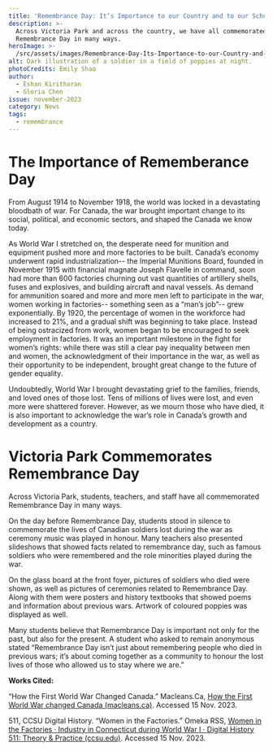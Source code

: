 ```yaml
---
title: 'Remembrance Day: It’s Importance to our Country and to our School'
description: >-
  Across Victoria Park and across the country, we have all commemorated
  Remembrance Day in many ways.
heroImage: >-
  /src/assets/images/Remembrance-Day-Its-Importance-to-our-Country-and-to-our-School/heroImage.png
alt: Dark illustration of a soldier in a field of poppies at night.
photoCredits: Emily Shao
author:
  - Eshan Kiritharan
  - Gloria Chen
issue: november-2023
category: News
tags:
  - remembrance
---
```


# The Importance of Rememberance Day

From August 1914 to November 1918, the world was locked in a devastating bloodbath of war. For Canada, the war brought important change to its social, political, and economic sectors, and shaped the Canada we know today.

&#x9;As World War I stretched on, the desperate need for munition and equipment pushed more and more factories to be built. Canada’s economy underwent rapid industrialization-- the Imperial Munitions Board, founded in November 1915 with financial magnate Joseph Flavelle in command, soon had more than 600 factories churning out vast quantities of artillery shells, fuses and explosives, and building aircraft and naval vessels. As demand for ammunition soared and more and more men left to participate in the war, women working in factories-- something seen as a “man’s job”-- grew exponentially. By 1920, the percentage of women in the workforce had increased to 21%, and a gradual shift was beginning to take place. Instead of being ostracized from work, women began to be encouraged to seek employment in factories. It was an important milestone in the fight for women’s rights: while there was still a clear pay inequality between men and women, the acknowledgment of their importance in the war, as well as their opportunity to be independent, brought great change to the future of gender equality.

&#x9;Undoubtedly, World War I brought devastating grief to the families, friends, and loved ones of those lost. Tens of millions of lives were lost, and even more were shattered forever. However, as we mourn those who have died, it is also important to acknowledge the war’s role in Canada’s growth and development as a country.

# Victoria Park Commemorates Remembrance Day

Across Victoria Park, students, teachers, and staff have all commemorated Remembrance Day in many ways.

On the day before Remembrance Day, students stood in silence to commemorate the lives of Canadian soldiers lost during the war as ceremony music was played in honour. Many teachers also presented slideshows that showed facts related to remembrance day, such as famous soldiers who were remembered and the role minorities played during the war.

On the glass board at the front foyer, pictures of soldiers who died were shown, as well as pictures of ceremonies related to Remembrance Day. Along with them were posters and history textbooks that showed poems and information about previous wars. Artwork of coloured poppies was displayed as well.

Many students believe that Remembrance Day is important not only for the past, but also for the present. A student who asked to remain anonymous stated “Remembrance Day isn’t just about remembering people who died in previous wars; it’s about coming together as a community to honour the lost lives of those who allowed us to stay where we are.”

**Works Cited:**

“How the First World War Changed Canada.” Macleans.Ca, [How the First World War changed Canada (macleans.ca)](https://macleans.ca/after-fighting-nation-changed/#:~:text=The%20war%20had%20created%20new,food%20and%20almost%20everything%20else). Accessed 15 Nov. 2023.

511, CCSU Digital History. “Women in the Factories.” Omeka RSS, [Women in the Factories · Industry in Connecticut during World War I · Digital History 511: Theory & Practice (ccsu.edu)](https://library.ccsu.edu/dighistFall16/exhibits/show/industry-ct-ww1/women-in-the-factories#:~:text=In%20the%20early%2020th%20century,in%20a%20number%20of%20roles). Accessed 15 Nov. 2023.
